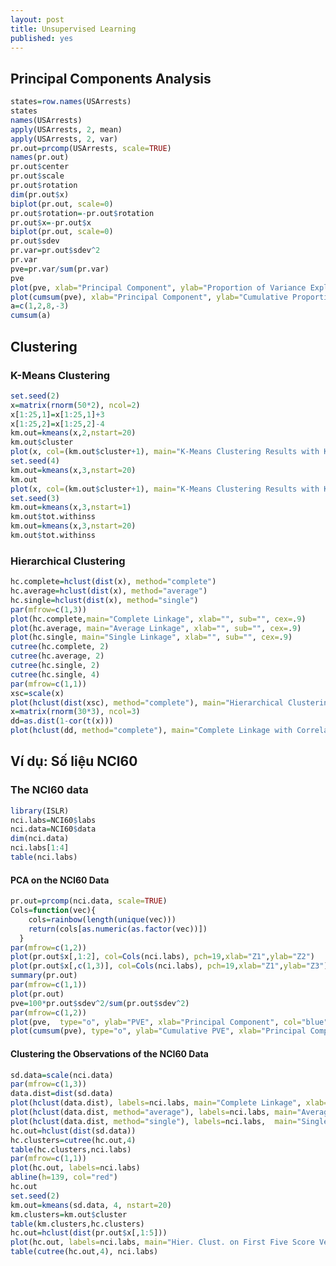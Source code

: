 ```yaml
---
layout: post
title: Unsupervised Learning
published: yes
---
```


## Principal Components Analysis
```r
states=row.names(USArrests)
states
names(USArrests)
apply(USArrests, 2, mean)
apply(USArrests, 2, var)
pr.out=prcomp(USArrests, scale=TRUE)
names(pr.out)
pr.out$center
pr.out$scale
pr.out$rotation
dim(pr.out$x)
biplot(pr.out, scale=0)
pr.out$rotation=-pr.out$rotation
pr.out$x=-pr.out$x
biplot(pr.out, scale=0)
pr.out$sdev
pr.var=pr.out$sdev^2
pr.var
pve=pr.var/sum(pr.var)
pve
plot(pve, xlab="Principal Component", ylab="Proportion of Variance Explained", ylim=c(0,1),type='b')
plot(cumsum(pve), xlab="Principal Component", ylab="Cumulative Proportion of Variance Explained", ylim=c(0,1),type='b')
a=c(1,2,8,-3)
cumsum(a)
```

## Clustering

### K-Means Clustering
```r
set.seed(2)
x=matrix(rnorm(50*2), ncol=2)
x[1:25,1]=x[1:25,1]+3
x[1:25,2]=x[1:25,2]-4
km.out=kmeans(x,2,nstart=20)
km.out$cluster
plot(x, col=(km.out$cluster+1), main="K-Means Clustering Results with K=2", xlab="", ylab="", pch=20, cex=2)
set.seed(4)
km.out=kmeans(x,3,nstart=20)
km.out
plot(x, col=(km.out$cluster+1), main="K-Means Clustering Results with K=3", xlab="", ylab="", pch=20, cex=2)
set.seed(3)
km.out=kmeans(x,3,nstart=1)
km.out$tot.withinss
km.out=kmeans(x,3,nstart=20)
km.out$tot.withinss
```

### Hierarchical Clustering
```r
hc.complete=hclust(dist(x), method="complete")
hc.average=hclust(dist(x), method="average")
hc.single=hclust(dist(x), method="single")
par(mfrow=c(1,3))
plot(hc.complete,main="Complete Linkage", xlab="", sub="", cex=.9)
plot(hc.average, main="Average Linkage", xlab="", sub="", cex=.9)
plot(hc.single, main="Single Linkage", xlab="", sub="", cex=.9)
cutree(hc.complete, 2)
cutree(hc.average, 2)
cutree(hc.single, 2)
cutree(hc.single, 4)
par(mfrow=c(1,1))
xsc=scale(x)
plot(hclust(dist(xsc), method="complete"), main="Hierarchical Clustering with Scaled Features")
x=matrix(rnorm(30*3), ncol=3)
dd=as.dist(1-cor(t(x)))
plot(hclust(dd, method="complete"), main="Complete Linkage with Correlation-Based Distance", xlab="", sub="")
```

## Ví dụ: Số liệu NCI60

### The NCI60 data
```r
library(ISLR)
nci.labs=NCI60$labs
nci.data=NCI60$data
dim(nci.data)
nci.labs[1:4]
table(nci.labs)
```

#### PCA on the NCI60 Data
```r
pr.out=prcomp(nci.data, scale=TRUE)
Cols=function(vec){
    cols=rainbow(length(unique(vec)))
    return(cols[as.numeric(as.factor(vec))])
  }
par(mfrow=c(1,2))
plot(pr.out$x[,1:2], col=Cols(nci.labs), pch=19,xlab="Z1",ylab="Z2")
plot(pr.out$x[,c(1,3)], col=Cols(nci.labs), pch=19,xlab="Z1",ylab="Z3")
summary(pr.out)
par(mfrow=c(1,1))
plot(pr.out)
pve=100*pr.out$sdev^2/sum(pr.out$sdev^2)
par(mfrow=c(1,2))
plot(pve,  type="o", ylab="PVE", xlab="Principal Component", col="blue")
plot(cumsum(pve), type="o", ylab="Cumulative PVE", xlab="Principal Component", col="brown3")
```

#### Clustering the Observations of the NCI60 Data
```r
sd.data=scale(nci.data)
par(mfrow=c(1,3))
data.dist=dist(sd.data)
plot(hclust(data.dist), labels=nci.labs, main="Complete Linkage", xlab="", sub="",ylab="")
plot(hclust(data.dist, method="average"), labels=nci.labs, main="Average Linkage", xlab="", sub="",ylab="")
plot(hclust(data.dist, method="single"), labels=nci.labs,  main="Single Linkage", xlab="", sub="",ylab="")
hc.out=hclust(dist(sd.data))
hc.clusters=cutree(hc.out,4)
table(hc.clusters,nci.labs)
par(mfrow=c(1,1))
plot(hc.out, labels=nci.labs)
abline(h=139, col="red")
hc.out
set.seed(2)
km.out=kmeans(sd.data, 4, nstart=20)
km.clusters=km.out$cluster
table(km.clusters,hc.clusters)
hc.out=hclust(dist(pr.out$x[,1:5]))
plot(hc.out, labels=nci.labs, main="Hier. Clust. on First Five Score Vectors")
table(cutree(hc.out,4), nci.labs)
```
